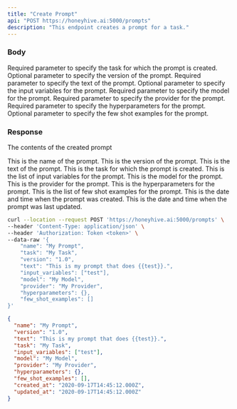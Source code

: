 ```yaml
---
title: "Create Prompt"
api: "POST https://honeyhive.ai:5000/prompts"
description: "This endpoint creates a prompt for a task."
---
```


### Body

<ParamField body="task" type="string">
  Required parameter to specify the task for which the prompt is created.
</ParamField>

<ParamField body="version" type="string">
  Optional parameter to specify the version of the prompt.
</ParamField>

<ParamField body="text" type="string">
  Required parameter to specify the text of the prompt.
</ParamField>

<ParamField body="input_variables" type="array">
  Optional parameter to specify the input variables for the prompt.
</ParamField>

<ParamField body="model" type="string">
  Required parameter to specify the model for the prompt.
</ParamField>

<ParamField body="provider" type="string">
  Required parameter to specify the provider for the prompt.
</ParamField>

<ParamField body="hyperparameters" type="json">
  Required parameter to specify the hyperparameters for the prompt.
</ParamField>

<ParamField body="few_shot_examples" type="array">
  Optional parameter to specify the few shot examples for the prompt.
</ParamField>

### Response

<ResponseField name="data" type="object">

The contents of the created prompt

<Expandable title="Toggle object">

<ResponseField name="name" type="string">
  This is the name of the prompt.
</ResponseField>

<ResponseField name="version" type="string">
  This is the version of the prompt.
</ResponseField>

<ResponseField name="text" type="string">
  This is the text of the prompt.
</ResponseField>

<ResponseField name="task" type="string">
  This is the task for which the prompt is created.
</ResponseField>

<ResponseField name="input_variables" type="array">
  This is the list of input variables for the prompt.
</ResponseField>

<ResponseField name="model" type="string">
  This is the model for the prompt.
</ResponseField>

<ResponseField name="provider" type="string">
  This is the provider for the prompt.
</ResponseField>

<ResponseField name="hyperparameters" type="object">
  This is the hyperparameters for the prompt.
</ResponseField>

<ResponseField name="few_shot_examples" type="array">
  This is the list of few shot examples for the prompt.
</ResponseField>

<ResponseField name="created_at" type="string">
  This is the date and time when the prompt was created.
</ResponseField>

<ResponseField name="updated_at" type="string">
  This is the date and time when the prompt was last updated.
</ResponseField>

</Expandable>

</ResponseField>

<RequestExample>

```bash Example Request
curl --location --request POST 'https://honeyhive.ai:5000/prompts' \
--header 'Content-Type: application/json' \
--header 'Authorization: Token <token>' \
--data-raw '{
    "name": "My Prompt",
    "task": "My Task",
    "version": "1.0",
    "text": "This is my prompt that does {{test}}.",
    "input_variables": ["test"],
    "model": "My Model",
    "provider": "My Provider",
    "hyperparameters": {},
    "few_shot_examples": []
}'
```

</RequestExample>

<ResponseExample>

```json Response
{
  "name": "My Prompt",
  "version": "1.0",
  "text": "This is my prompt that does {{test}}.",
  "task": "My Task",
  "input_variables": ["test"],
  "model": "My Model",
  "provider": "My Provider",
  "hyperparameters": {},
  "few_shot_examples": [],
  "created_at": "2020-09-17T14:45:12.000Z",
  "updated_at": "2020-09-17T14:45:12.000Z"
}

```

</ResponseExample>